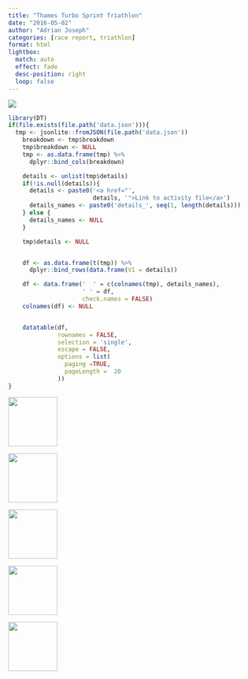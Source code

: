 ```yaml
---
title: "Thames Turbo Sprint Triathlon"
date: "2016-05-02"
author: "Adrian Joseph"
categories: [race report, triathlon]
format: html
lightbox:
  match: auto
  effect: fade
  desc-position: right
  loop: false
---
```

![](https://storage.googleapis.com/blogs_josa/sport/2016-05-02_THAMES_TURBO_SPRINT_TRIATHLON/img/00.png)

```r
library(DT)
if(file.exists(file.path('data.json'))){
  tmp <- jsonlite::fromJSON(file.path('data.json'))
    breakdown <- tmp$breakdown
    tmp$breakdown <- NULL
    tmp <- as.data.frame(tmp) %>%
      dplyr::bind_cols(breakdown)

    details <- unlist(tmp$details)
    if(!is.null(details)){
      details <- paste0('<a href="',
                        details, '">Link to activity file</a>')
      details_names <- paste0('details_', seq(1, length(details)))
    } else {
      details_names <- NULL
    }

    tmp$details <- NULL


    df <- as.data.frame(t(tmp)) %>%
      dplyr::bind_rows(data.frame(V1 = details))

    df <- data.frame('  ' = c(colnames(tmp), details_names),
                     ' ' = df,
                     check.names = FALSE)
    colnames(df) <- NULL


    datatable(df,
              rownames = FALSE,
              selection = 'single',
              escape = FALSE,
              options = list(
                paging =TRUE,
                pageLength =  20
              ))
}
```





::: {layout-ncol=4}
![](https://storage.googleapis.com/blogs_josa/sport/2016-05-02_THAMES_TURBO_SPRINT_TRIATHLON/img/00.png){ width="100" group="hi" }

![](https://storage.googleapis.com/blogs_josa/sport/2016-05-02_THAMES_TURBO_SPRINT_TRIATHLON/img/01.png){ width="100" group="hi" }

![](https://storage.googleapis.com/blogs_josa/sport/2016-05-02_THAMES_TURBO_SPRINT_TRIATHLON/img/02.jpg){ width="100" group="hi" }

![](https://storage.googleapis.com/blogs_josa/sport/2016-05-02_THAMES_TURBO_SPRINT_TRIATHLON/img/05.jpg){ width="100" group="hi" }

![](https://storage.googleapis.com/blogs_josa/sport/2016-05-02_THAMES_TURBO_SPRINT_TRIATHLON/img/06.jpg){ width="100" group="hi" }


:::
